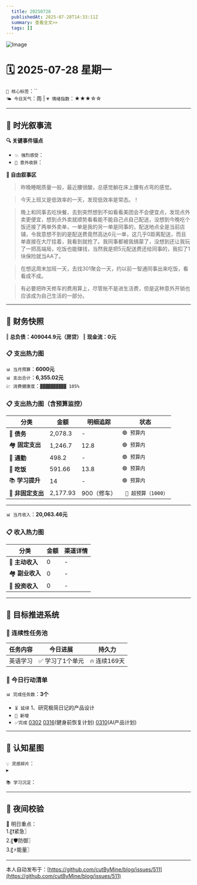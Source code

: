 ```yaml
---
  title: 20250728
  publishedAt: 2025-07-28T14:33:11Z
  summary: 查看全文>>
  tags: []
---
```


![Image](https://github.com/user-attachments/assets/f39d9a2e-ff27-4518-9455-ee7f816815ed)

# 🗓️ 2025-07-28 星期一  
`🔑 核心标签`：``  
`🌤️ 今日天气`：雨 | `💗 情绪指数`：★★★☆☆   

---


## 🌊 **时光叙事流**
**🔍 关键事件锚点**  
- `💥 强烈感受`：                  
- `🎉 意外收获`：           

**📖 自由叙事区**  
> 昨晚睡眠质量一般，最近腰很酸，总感觉躺在床上腰有点弯的感觉。

> 今天上班又是低效率的一天，发现低效率是常态。！

> 晚上和同事去吃快餐，去到突然想到不如看看美团会不会便宜点，发现点外卖更便宜，想到点外卖就顺势看看能不能自己点自己配送，没想到今晚吃个饭还接了两单外卖单，一单是我的另一单是同事的，配送地点全是当前店铺，令我意想不到的是配送费竟然高达6元一单，这几乎0距离配送，而且单直接在大厅挂着，我看到就抢了。我同事都被我搞蒙了，没想到还让我玩了一把高端局，吃饭也能赚钱，当然我是把5元配送费还给同事的，我扣了1块保险就当AA了。

> 在想这周末加班一天，去找301聚会一天，约以前一智通同事出来吃饭，看看成不成。

> 有必要把昨天修车的费用算上，尽管账不是进生活费，但是这种意外开销也应该成为自己生活的一部分。

---

## 💸 **财务快照**
‖ **总负债：409044.9元（房贷）**
‖ **现金流：0元**

### 📋 支出热力图

`📊 当月预算`：**6000元**  
`📊 支出合计`：**6,355.02元**  
`💹 消费健康度`：`▓▓▓▓▓▓▓▓▓▓ 105%`  
### 📋 支出热力图（含预算监控）
| 分类         | 金额    | 明细追踪                  | 状态           |
|--------------|---------|---------------------------|----------------|
| 🏦 **债务**    | 2,078.3   | -    | `🟢 预算内`   |
| 🏘️ **固定支出** | 1,246.7     |  12.8  | `🟢 预算内`     |
| 🚌 **通勤**     | 498.2   | -  | `🟢 预算内`     |
| 🍜 **吃饭**     | 591.66  | 13.8  | `🟢 预算内`   |
| 📚 **学习提升** | 14      | -     | `🟢 预算内`     |
| 🎲 **非固定支出** | 2,177.93   |  900（修车）  | ` 🔴 超预算（1000）`  |
---

`📊 当月收入`：**20,063.46元**  

### 📋 收入热力图
| 分类         | 金额    | 渠道详情             |
|--------------|---------|-------------------------|
| 🏦 **主动收入**  | 0                | -        |
| 🏘️ **副业收入**  | 0                | -        |
| 🚌 **投资收入**  | 0                | -        |



---

## 🎯 **目标推进系统**

### 🔄 连续性任务池
| 任务内容                | 今日进展          | 持久力     |
|-------------------------|-------------------|------------|
| 英语学习         | ✅ 学习了1个单元 | 🔥 连续169天  |



### 📌 今日行动清单

`📊 完成任务数`：**3个**  
- `⏳ 延续` 1、研究极简日记的产品设计             
- `🚩 新增`   
- `✅完成` [0302](note://WEB9685e40ae7a6464db1196641a1ffd0ee)   [0316](note://WEBc1fcc89ec3e741538b703e8017b38c9f)(健身前恢复计划)  [0310](note://WEBfc89f9187c014fbe9fab88e2d09b4bde)(AI产品计划)


---

## 🌌 **认知星图**
`💡 灵感碎片`：  
▸ 


`📚 学习沉淀`：  
>    

---

## 🌃 夜间校验

🚀 明日重点：  
1.〖❗紧急〗  
2.〖🛡️防御〗  
3.〖⚡能量〗

---
本人自动发布于：[https://github.com/cutByMine/blog/issues/511](https://github.com/cutByMine/blog/issues/511)
